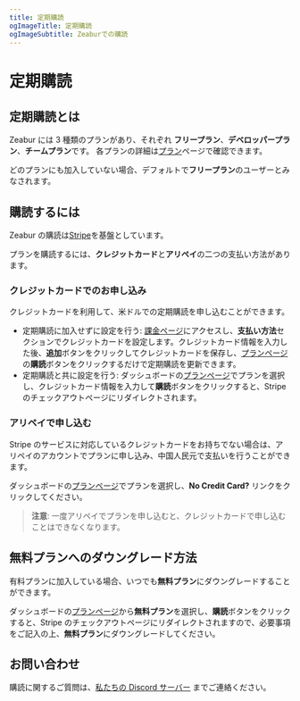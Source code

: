 ```yaml
---
title: 定期購読
ogImageTitle: 定期購読
ogImageSubtitle: Zeaburでの購読
---
```


# 定期購読

## 定期購読とは

Zeabur には 3 種類のプランがあり、それぞれ **フリープラン**、**デベロッパープラン**、**チームプラン**です。
各プランの詳細は[プラン](/billing/plans)ページで確認できます。

どのプランにも加入していない場合、デフォルトで**フリープラン**のユーザーとみなされます。

## 購読するには

Zeabur の購読は[Stripe](https://stripe.com/)を基盤としています。

プランを購読するには、**クレジットカード**と**アリペイ**の二つの支払い方法があります。

### クレジットカードでのお申し込み

クレジットカードを利用して、米ドルでの定期購読を申し込むことができます。

- 定期購読に加入せずに設定を行う: [課金ページ](https://dash.zeabur.com/account/billing)にアクセスし、**支払い方法**セクションでクレジットカードを設定します。クレジットカード情報を入力した後、**追加**ボタンをクリックしてクレジットカードを保存し、[プランページ](https://dash.zeabur.com/update-plan)の**購読**ボタンをクリックするだけで定期購読を更新できます。
- 定期購読と共に設定を行う: ダッシュボードの[プランページ](https://dash.zeabur.com/update-plan)でプランを選択し、クレジットカード情報を入力して**購読**ボタンをクリックすると、Stripe のチェックアウトページにリダイレクトされます。

### アリペイで申し込む

Stripe のサービスに対応しているクレジットカードをお持ちでない場合は、アリペイのアカウントでプランに申し込み、中国人民元で支払いを行うことができます。

ダッシュボードの[プランページ](https://dash.zeabur.com/update-plan)でプランを選択し、**No Credit Card?** リンクをクリックしてください。

> **注意**: 一度アリペイでプランを申し込むと、クレジットカードで申し込むことはできなくなります。

## 無料プランへのダウングレード方法

有料プランに加入している場合、いつでも**無料プラン**にダウングレードすることができます。

ダッシュボードの[プランページ](https://dash.zeabur.com/update-plan)から**無料プラン**を選択し、**購読**ボタンをクリックすると、Stripe のチェックアウトページにリダイレクトされますので、必要事項をご記入の上、**無料プラン**にダウングレードしてください。

## お問い合わせ

購読に関するご質問は、[私たちの Discord サーバー](https://discord.gg/DrdGCvXEyY) までご連絡ください。
